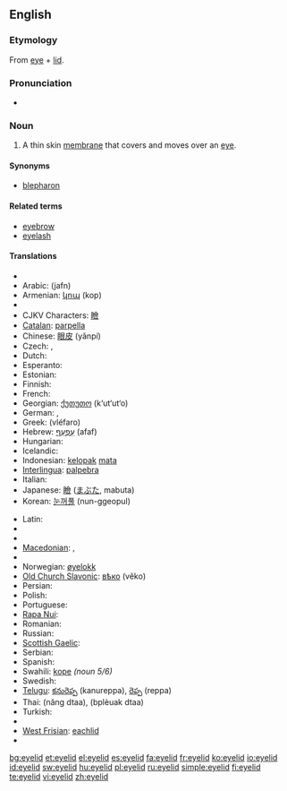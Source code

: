 ==English==
{{wikipedia}}

===Etymology===
From [[eye]] + [[lid]].

===Pronunciation===
* {{audio|en-us-eyelid.ogg|Audio (US)}}

===Noun===
{{en-noun}}

# {{anatomy}} A thin skin [[membrane]] that covers and moves over an [[eye]].

====Synonyms====
* [[blepharon]]

====Related terms====
* [[eyebrow]]
* [[eyelash]]

====Translations====
{{trans-top|(anatomy) A thin skin membrane that covers and moves over an eye}}
* {{trreq|Albanian}}
* Arabic: {{Arab|[[جفن]]}} (jafn) {{m}}
* Armenian: [[կոպ]] (kop)
* {{trreq|Basque}}
* CJKV Characters: [[瞼]]
* [[Catalan]]: [[parpella]]
* Chinese: [[眼皮]] (yǎnpí)
* Czech: {{t-|cs|oční víčko|n}}, {{t-|cs|víčko|n}}
* Dutch: {{t-|nl|ooglid|n}}
* Esperanto: {{t|eo|palpebro}}
* Estonian: {{t|et|silmalaug}}
* Finnish: {{t-|fi|silmäluomi}}
* French: {{t+|fr|paupière|f}}
* Georgian: [[ქუთუთო]] (k‘ut‘ut‘o)
* German: {{t+|de|Augenlid|n}}, {{t+|de|Lid|n}}
* Greek: {{t+|el|βλέφαρο|n|sc=Grek}} (vléfaro)
* Hebrew: [[עפעף|עַפְעַף]] (afaf) {{m}}
* Hungarian: {{t+|hu|szemhéj}}
* Icelandic: {{t-|is|augnlok|n}}
* Indonesian: [[kelopak]] [[mata]]
* [[Interlingua]]: [[palpebra#Indonesian|palpebra]]
* Italian: {{t-|it|palpebra|f}}
* Japanese: [[瞼]] ([[まぶた]], mabuta)
* Korean: [[눈꺼풀]] (nun-ggeopul)
{{trans-mid}}
* Latin: {{t-|la|palpebra}}
* {{trreq|Latvian}}
* {{trreq|Lithuanian}}
* [[Macedonian]]: {{t|mk|клепка|f|tr=klépka|sc=Cyrl}},  {{t|mk|капак|m|tr=kápak|sc=Cyrl}}
* {{trreq|Mongolian}}
* Norwegian: [[øyelokk]] {{n}}
* [[Old Church Slavonic]]: [[вѣко]] (věko) {{n}}
* Persian: {{t|fa|پلک چشم|tr=palak-e čašm|sc=fa-Arab|xs=Persian}}
* Polish: {{t+|pl|powieka|f}}
* Portuguese: {{t+|pt|pálpebra|f}}
* [[Rapa Nui]]: {{tø|rap|papare mata|xs=Rapa Nui}}
* Romanian: {{t-|ro|pleoapă|f}}
* Russian: {{t+|ru|веко|n|tr=véko|sc=Cyrl}}
* [[Scottish Gaelic]]: {{t-|gd|rosg|m|xs=Scottish Gaelic}}
* Serbian: {{t-|sr|kapak|m}}
* Spanish: {{t+|es|párpado}}
* Swahili: [[kope]] ''(noun 5/6)''
* Swedish: {{t-|sv|ögonlock|n}}
* [[Telugu]]: [[కనురెప్ప]] (kanureppa), [[రెప్ప]] (reppa)
* Thai: {{Thai|[[หนังตา]]}} (năng dtaa), {{Thai|[[เปลือกตา]]}} (bplèuak dtaa)
* Turkish: {{t-|tr|göz kapağı}}
* {{trreq|Vietnamese}}
* [[West Frisian]]: [[eachlid]] {{n}}
* {{trreq|Yiddish}}
{{trans-bottom}}

[[bg:eyelid]]
[[et:eyelid]]
[[el:eyelid]]
[[es:eyelid]]
[[fa:eyelid]]
[[fr:eyelid]]
[[ko:eyelid]]
[[io:eyelid]]
[[id:eyelid]]
[[sw:eyelid]]
[[hu:eyelid]]
[[pl:eyelid]]
[[ru:eyelid]]
[[simple:eyelid]]
[[fi:eyelid]]
[[te:eyelid]]
[[vi:eyelid]]
[[zh:eyelid]]